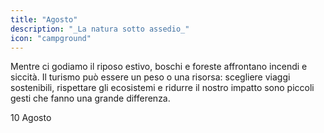 ```yaml
---
title: "Agosto"
description: "_La natura sotto assedio_"
icon: "campground"
---
```


Mentre ci godiamo il riposo estivo, boschi e foreste affrontano incendi e siccità. Il turismo può essere un peso o una risorsa: scegliere viaggi sostenibili, rispettare gli ecosistemi e ridurre il nostro impatto sono piccoli gesti che fanno una grande differenza.

<CardGroup cols="2">
  <Card title="San Lorenzo: l'inquinamento luminoso" icon="star" color="#00bef9" horizontal href="/mesi/agosto/SanLorenzo">
    10 Agosto
  </Card>
</CardGroup>
